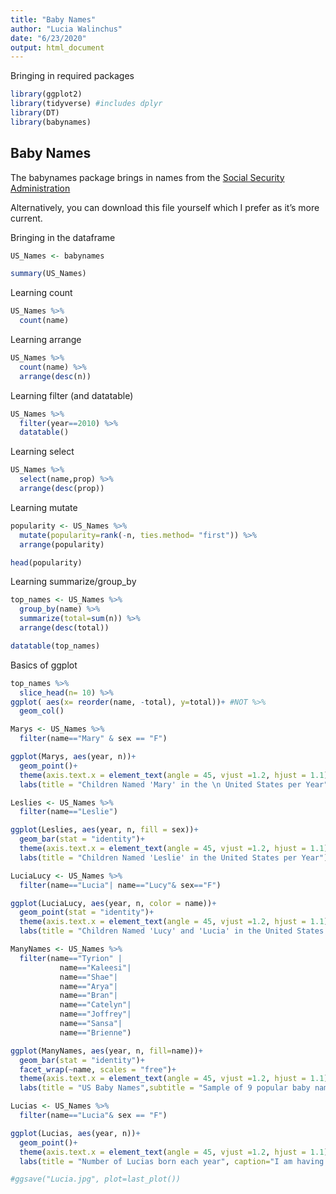 ```yaml
---
title: "Baby Names"
author: "Lucia Walinchus"
date: "6/23/2020"
output: html_document
---
```


Bringing in required packages

```r
library(ggplot2)
library(tidyverse) #includes dplyr
library(DT)
library(babynames)
```

## Baby Names


The babynames package brings in names from the [Social Security Administration](https://www.ssa.gov/oact/babynames/limits.html)

Alternatively, you can download this file yourself which I prefer as it's more current. 


Bringing in the dataframe

```r
US_Names <- babynames

summary(US_Names)

```


Learning count

```r
US_Names %>% 
  count(name)
```

Learning arrange
```r
US_Names %>% 
  count(name) %>% 
  arrange(desc(n))
```


Learning filter (and datatable)

```r
US_Names %>% 
  filter(year==2010) %>% 
  datatable()
```


Learning select

```r
US_Names %>% 
  select(name,prop) %>% 
  arrange(desc(prop))
```


Learning mutate

```r
popularity <- US_Names %>% 
  mutate(popularity=rank(-n, ties.method= "first")) %>% 
  arrange(popularity)

head(popularity)
```


Learning summarize/group_by
```r
top_names <- US_Names %>% 
  group_by(name) %>% 
  summarize(total=sum(n)) %>% 
  arrange(desc(total))

datatable(top_names)
```



Basics of ggplot

```r
top_names %>% 
  slice_head(n= 10) %>% 
ggplot( aes(x= reorder(name, -total), y=total))+ #NOT %>%   
  geom_col()
```


```r
Marys <- US_Names %>% 
  filter(name=="Mary" & sex == "F")

ggplot(Marys, aes(year, n))+
  geom_point()+
  theme(axis.text.x = element_text(angle = 45, vjust =1.2, hjust = 1.1))+
  labs(title = "Children Named 'Mary' in the \n United States per Year", )

```


```r
Leslies <- US_Names %>% 
  filter(name=="Leslie")

ggplot(Leslies, aes(year, n, fill = sex))+
  geom_bar(stat = "identity")+
  theme(axis.text.x = element_text(angle = 45, vjust =1.2, hjust = 1.1))+
  labs(title = "Children Named 'Leslie' in the United States per Year")

```

```r
LuciaLucy <- US_Names %>% 
  filter(name=="Lucia"| name=="Lucy"& sex=="F")

ggplot(LuciaLucy, aes(year, n, color = name))+
  geom_point(stat = "identity")+
  theme(axis.text.x = element_text(angle = 45, vjust =1.2, hjust = 1.1))+
  labs(title = "Children Named 'Lucy' and 'Lucia' in the United States per Year")
```


```r
ManyNames <- US_Names %>% 
  filter(name=="Tyrion" |
           name=="Kaleesi"|
           name=="Shae"|
           name=="Arya"|
           name=="Bran"|
           name=="Catelyn"|
           name=="Joffrey"|
           name=="Sansa"|
           name=="Brienne")

ggplot(ManyNames, aes(year, n, fill=name))+
  geom_bar(stat = "identity")+
  facet_wrap(~name, scales = "free")+
  theme(axis.text.x = element_text(angle = 45, vjust =1.2, hjust = 1.1))+
  labs(title = "US Baby Names",subtitle = "Sample of 9 popular baby names in the US per year")

```




```r
Lucias <- US_Names %>% 
  filter(name=="Lucia"& sex == "F")

ggplot(Lucias, aes(year, n))+
  geom_point()+
  theme(axis.text.x = element_text(angle = 45, vjust =1.2, hjust = 1.1))+
  labs(title = "Number of Lucias born each year", caption="I am having so much fun learning R")

#ggsave("Lucia.jpg", plot=last_plot())
```










